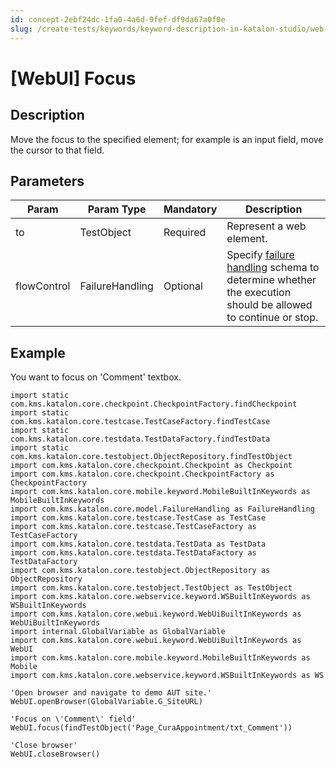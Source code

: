 ```yaml
---
id: concept-2ebf24dc-1fa0-4a6d-9fef-df9da67a0f0e
slug: /create-tests/keywords/keyword-description-in-katalon-studio/web-ui-keywords/webui-focus
---
```


# \[WebUI\] Focus

## Description

Move the focus to the specified element; for example is an input field, move the cursor to that field.

## Parameters

<table><tr><th>Param</th><th>Param Type</th><th>Mandatory</th><th>Description</th></tr><tbody><tr><td>to</td><td>TestObject</td><td>Required</td><td>Represent a web element.</td></tr><tr><td>flowControl</td><td>FailureHandling</td><td>Optional</td><td>Specify <a href="/maintain/configure-failure-handling-settings-in-katalon-studio" >failure handling</a> schema to determine whether the execution should be allowed to continue or stop.</td></tr></tbody></table>

## Example

You want to focus on 'Comment' textbox.

```
import static com.kms.katalon.core.checkpoint.CheckpointFactory.findCheckpoint
import static com.kms.katalon.core.testcase.TestCaseFactory.findTestCase
import static com.kms.katalon.core.testdata.TestDataFactory.findTestData
import static com.kms.katalon.core.testobject.ObjectRepository.findTestObject
import com.kms.katalon.core.checkpoint.Checkpoint as Checkpoint
import com.kms.katalon.core.checkpoint.CheckpointFactory as CheckpointFactory
import com.kms.katalon.core.mobile.keyword.MobileBuiltInKeywords as MobileBuiltInKeywords
import com.kms.katalon.core.model.FailureHandling as FailureHandling
import com.kms.katalon.core.testcase.TestCase as TestCase
import com.kms.katalon.core.testcase.TestCaseFactory as TestCaseFactory
import com.kms.katalon.core.testdata.TestData as TestData
import com.kms.katalon.core.testdata.TestDataFactory as TestDataFactory
import com.kms.katalon.core.testobject.ObjectRepository as ObjectRepository
import com.kms.katalon.core.testobject.TestObject as TestObject
import com.kms.katalon.core.webservice.keyword.WSBuiltInKeywords as WSBuiltInKeywords
import com.kms.katalon.core.webui.keyword.WebUiBuiltInKeywords as WebUiBuiltInKeywords
import internal.GlobalVariable as GlobalVariable
import com.kms.katalon.core.webui.keyword.WebUiBuiltInKeywords as WebUI
import com.kms.katalon.core.mobile.keyword.MobileBuiltInKeywords as Mobile
import com.kms.katalon.core.webservice.keyword.WSBuiltInKeywords as WS

'Open browser and navigate to demo AUT site.'
WebUI.openBrowser(GlobalVariable.G_SiteURL)

'Focus on \'Comment\' field'
WebUI.focus(findTestObject('Page_CuraAppointment/txt_Comment'))

'Close browser'
WebUI.closeBrowser()

```